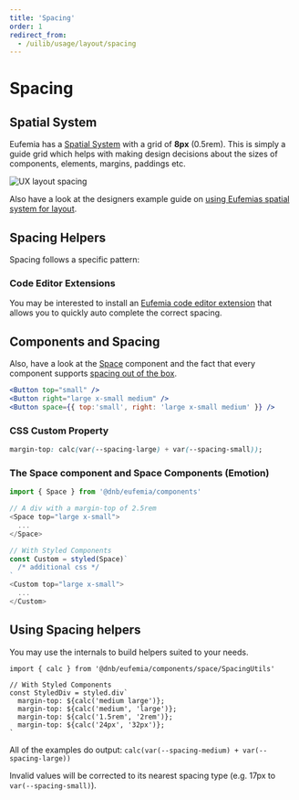 ```yaml
---
title: 'Spacing'
order: 1
redirect_from:
  - /uilib/usage/layout/spacing
---
```



# Spacing

## Spatial System

Eufemia has a [Spatial System](/quickguide-designer/spatial-system) with a grid of **8px** (0.5rem). This is simply a guide grid which helps with making design decisions about the sizes of components, elements, margins, paddings etc.

![UX layout spacing](../assets/ux-layout-spacing.png)

Also have a look at the designers example guide on [using Eufemias spatial system for layout](!/quickguide-designer/inspiration#using-eufemias-spatial-system-for-layout).

## Spacing Helpers

Spacing follows a specific pattern:

<SpacingTable />

### Code Editor Extensions

You may be interested to install an [Eufemia code editor extension](/uilib/helpers/tools/#code-editor-extensions) that allows you to quickly auto complete the correct spacing.

## Components and Spacing

Also, have a look at the [Space](/uilib/components/space) component and the fact that every component supports [spacing out of the box](/uilib/components/space#components-and-spacing).

```jsx
<Button top="small" />
<Button right="large x-small medium" />
<Button space={{ top:'small', right: 'large x-small medium' }} />
```

### CSS Custom Property

```css
margin-top: calc(var(--spacing-large) + var(--spacing-small));
```

### The Space component and Space Components (Emotion)

```js
import { Space } from '@dnb/eufemia/components'

// A div with a margin-top of 2.5rem
<Space top="large x-small">
  ...
</Space>

// With Styled Components
const Custom = styled(Space)`
  /* additional css */
`
<Custom top="large x-small">
  ...
</Custom>
```

## Using Spacing helpers

You may use the internals to build helpers suited to your needs.

```tsx
import { calc } from '@dnb/eufemia/components/space/SpacingUtils'

// With Styled Components
const StyledDiv = styled.div`
  margin-top: ${calc('medium large')};
  margin-top: ${calc('medium', 'large')};
  margin-top: ${calc('1.5rem', '2rem')};
  margin-top: ${calc('24px', '32px')};
`
```

All of the examples do output: `calc(var(--spacing-medium) + var(--spacing-large))`

Invalid values will be corrected to its nearest spacing type (e.g. 17px to `var(--spacing-small)`).
